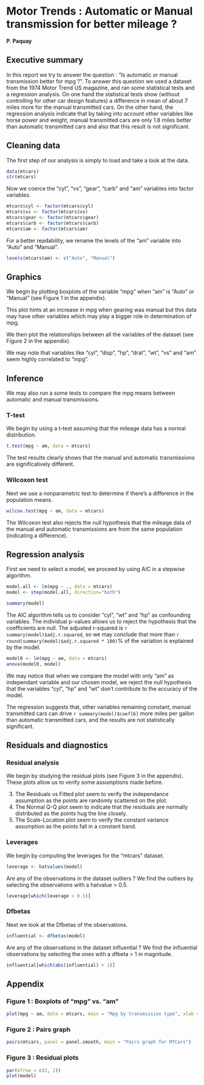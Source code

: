 Motor Trends : Automatic or Manual transmission for better mileage ?
========================================================

**P. Paquay**

## Executive summary

In this report we try to answer the question : "Is automatic or manual transmission better for mpg ?". To answer this question we used a dataset from the 1974 Motor Trend US magazine, and ran some statistical tests and a regression analysis. On one hand the statistical tests show (without controlling for other car design features) a difference in mean of about 7 miles more for the manual transmitted cars. On the other hand, the regression analysis indicate that by taking into account other variables like horse power and weight, manual transmitted cars are only 1.8 miles better than automatic transmitted cars and also that this result is not significant.

## Cleaning data

The first step of our analysis is simply to load and take a look at the data.

```r
data(mtcars)
str(mtcars)
```

Now we coerce the "cyl", "vs", "gear", "carb" and "am" variables into factor variables.

```r
mtcars$cyl <- factor(mtcars$cyl)
mtcars$vs <- factor(mtcars$vs)
mtcars$gear <- factor(mtcars$gear)
mtcars$carb <- factor(mtcars$carb)
mtcars$am <- factor(mtcars$am)
```

For a better readability, we rename the levels of the "am" variable into "Auto" and "Manual".

```r
levels(mtcars$am) <- c("Auto", "Manual")
```

## Graphics

We begin by plotting boxplots of the variable "mpg" when "am" is "Auto" or "Manual" (see Figure 1 in the appendix).

This plot hints at an increase in mpg when gearing was manual but this data may have other variables which may play a bigger role in determination of mpg.

We then plot the relationships between all the variables of the dataset (see Figure 2 in the appendix).

We may note that variables like "cyl", "disp", "hp", "drat", "wt", "vs" and "am" seem highly correlated to "mpg".

## Inference

We may also run a some tests to compare the mpg means between automatic and manual transmissions.

### T-test

We begin by using a t-test assuming that the mileage data has a normal distribution.

```r
t.test(mpg ~ am, data = mtcars)
```

The test results clearly shows that the manual and automatic transmissions are significatively different.

### Wilcoxon test

Next we use a nonparametric test to determine if there's a difference in the population means.

```r
wilcox.test(mpg ~ am, data = mtcars)
```

The Wilcoxon test also rejects the null hypothesis that the mileage data of the manual and automatic transmissions are from the same population (indicating a difference).

## Regression analysis

First we need to select a model, we proceed by using AIC in a stepwise algorithm.

```r
model.all <- lm(mpg ~ ., data = mtcars)
model <- step(model.all, direction="both")
```

```r
summary(model)
```

The AIC algorithm tells us to consider "cyl", "wt" and "hp" as confounding variables. The individual p-values allows us to reject the hypothesis that the coefficients are null. The adjusted r-squared is `r summary(model)$adj.r.squared`, so we may conclude that more than `r round(summary(model)$adj.r.squared * 100)`% of the variation is explained by the model.

```r
model0 <- lm(mpg ~ am, data = mtcars)
anova(model0, model)
```

We may notice that when we compare the model with only "am" as independant variable and our chosen model, we reject the null hypothesis that the variables "cyl", "hp" and "wt" don't contribute to the accuracy of the model.

The regression suggests that, other variables remaining constant, manual transmitted cars can drive `r summary(model)$coef[6]` more miles per gallon than automatic transmitted cars, and the results are not statistically significant.

## Residuals and diagnostics

### Residual analysis

We begin by studying the residual plots (see Figure 3 in the appendix). These plots allow us to verify some assumptions made before.

3. The Residuals vs Fitted plot seem to verify the independance assumption as the points are randomly scattered on the plot.
1. The Normal Q-Q plot seem to indicate that the residuals are normally distributed as the points hug the line closely.
2. The Scale-Location plot seem to verify the constant variance assumption as the points fall in a constant band.

### Leverages

We begin by computing the leverages for the "mtcars" dataset.

```r
leverage <- hatvalues(model)
```

Are any of the observations in the dataset outliers ? We find the outliers by selecting the observations with a hatvalue > 0.5.

```r
leverage[which(leverage > 0.5)]
```

### Dfbetas

Next we look at the Dfbetas of the observations.

```r
influential <- dfbetas(model)
```

Are any of the observations in the dataset influential ? We find the influential observations by selecting the ones with a dfbeta > 1 in magnitude.

```r
influential[which(abs(influential) > 1)]
```

## Appendix

### Figure 1 : Boxplots of "mpg" vs. "am"

```r
plot(mpg ~ am, data = mtcars, main = "Mpg by transmission type", xlab = "Transmission type", ylab = "Miles per gallon")
```

### Figure 2 : Pairs graph

```r
pairs(mtcars, panel = panel.smooth, main = "Pairs graph for MTCars")
```

### Figure 3 : Residual plots

```r
par(mfrow = c(2, 2))
plot(model)
```